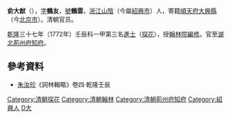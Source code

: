 '''俞大猷'''（{{bd|?||?|}}），[[表字|字]]'''鶴友'''，[[號|號]]'''鶴雲'''，[[浙江|浙江]][[山阴县_(浙江省)|山陰]]（今屬[[紹興市|紹興市]]）人，寄籍[[順天府|順天府]][[大兴县_(金朝)|大興縣]]（今[[北京市|北京市]]）。清朝官员。

[[乾隆|乾隆]]三十七年（1772年）壬辰科一甲第三名[[進士|進士]]（[[探花|探花]]），授[[翰林院編修|翰林院編修]]。官至[[湖北|湖北]][[荊州府|荊州府]][[知府|知府]]。

==參考資料==
*[[朱汝珍|朱汝珍]]《詞林輯略》卷四·乾隆壬辰

{{乾隆三十七年壬辰科殿試金榜}}
{{清朝四庫全書館職官}}
{{清朝官员小作品}}
{{DEFAULTSORT:Yu俞}}
[[Category:清朝探花|Category:清朝探花]]
[[Category:清朝翰林|Category:清朝翰林]]
[[Category:清朝荊州府知府|Category:清朝荊州府知府]]
[[Category:紹興人|Category:紹興人]]
[[Category:俞姓|D大]]